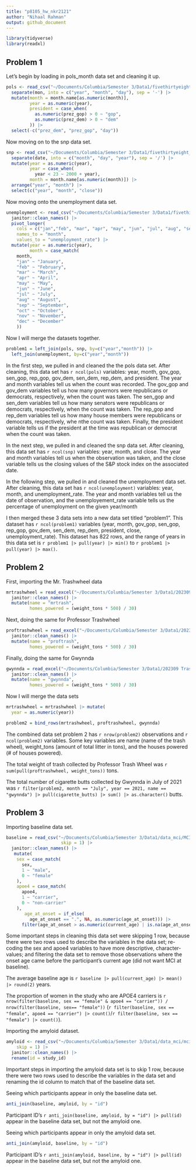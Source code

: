 ```yaml
---
title: "p8105_hw_nkr2121"
author: "Nihaal Rahman"
output: github_document
---
```


```r
library(tidyverse)
library(readxl)
```

## Problem 1

Let's begin by loading in pols_month data set and cleaning it up. 

```r
pols <- read_csv("~/Documents/Columbia/Semester 3/Data1/fivethirtyeight_datasets/pols-month.csv") |> 
  separate(mon, into = c("year", "month", "day"), sep = '-') |> 
  mutate(month = month.name[as.numeric(month)],
         year = as.numeric(year),
         president = case_when(
           as.numeric(prez_gop) > 0 ~ "gop",
           as.numeric(prez_dem) > 0 ~ "dem"
         )) |> 
  select(-c("prez_dem", "prez_gop", "day"))
```

Now moving on to the snp data set.  

```r
snp <- read_csv("~/Documents/Columbia/Semester 3/Data1/fivethirtyeight_datasets/snp.csv") |> 
  separate(date, into = c("month", "day", "year"), sep = '/') |> 
  mutate(year = as.numeric(year),
         year = case_when(
           year < 23 ~ 2000 + year),
         month = month.name[as.numeric(month)]) |> 
  arrange("year", "month") |> 
  select(c("year", "month", "close"))
```

Now moving onto the unemployment data set. 

```r
unemployment <- read_csv("~/Documents/Columbia/Semester 3/Data1/fivethirtyeight_datasets/unemployment.csv") |> 
  janitor::clean_names() |> 
  pivot_longer(
    cols = c("jan","feb", "mar", "apr", "may", "jun", "jul", "aug", "sep", "oct", "nov", "dec"),
    names_to = "month",
    values_to = "unemployment_rate") |> 
  mutate(year = as.numeric(year),
         month = case_match(
    month,
    "jan" ~ "January",
    "feb" ~ "February",
    "mar" ~ "March",
    "apr" ~ "April",
    "may" ~ "May",
    "jun" ~ "June",
    "jul" ~ "July",
    "aug" ~ "August",
    "sep" ~ "September",
    "oct" ~ "October",
    "nov" ~ "November",
    "dec" ~ "December"
    ))
```

Now I will merge the datasets together. 

```r
problem1 = left_join(pols, snp, by=c("year","month")) |> 
  left_join(unemployment, by=c("year","month"))
```

In the first step, we pulled in and cleaned the the pols data set. After cleaning, this data set has `r ncol(pols)` variables: year, month, gov_gop, sen_gop, rep_gop, gov_dem, sen_dem, rep_dem, and president. The year and month variables tell us when the count was recorded. The gov_gop and gov_dem variables tell us how many governors were republicans or democrats, respectively, when the count was taken. The sen_gop and sen_dem variables tell us how many senators were republicans or democrats, respectively, when the count was taken. The rep_gop and rep_dem variables tell us how many house members were republicans or democrats, respectively, whe nthe count was taken. Finally, the president variable tells us if the president at the time was republican or democrat when the count was taken. 

In the next step, we pulled in and cleaned the snp data set. After cleaning, this data set has `r ncol(snp)` variables: year, month, and close. The year and month variables tell us when the observation was taken, and the close variable tells us the closing values of the S&P stock index on the associated date. 

In the following step, we pulled in and cleaned the unemployment data set. After cleaning, this data set has `r ncol(unemployment)` variables: year, month, and unemployment_rate. The year and month variables tell us the date of observation, and the unemployement_rate variable tells us the percentage of unemployment on the given year/month 

I then merged these 3 data sets into a new data set titled "problem1". This dataset has `r ncol(problem1)` variables (year, month, gov_gop, sen_gop, rep_gop, gov_dem, sen_dem, rep_dem, president, close, unemployment_rate). This dataset has 822 rows, and the range of years in this data set is `r problem1 |> pull(year) |> min()` to `r problem1 |> pull(year) |> max()`. 

## Problem 2

First, importing the Mr. Trashwheel data

```r
mrtrashwheel = read_excel("~/Documents/Columbia/Semester 3/Data1/202309 Trash Wheel Collection Data.xlsx", sheet = "Mr. Trash Wheel", range = "A2:N586") |> 
  janitor::clean_names() |> 
  mutate(name = "mrtrash",
         homes_powered = (weight_tons * 500) / 30)
```

Next, doing the same for Professor Trashwheel

```r
proftrashwheel = read_excel("~/Documents/Columbia/Semester 3/Data1/202309 Trash Wheel Collection Data.xlsx", sheet = "Professor Trash Wheel", range = "A2:M108") |> 
  janitor::clean_names() |> 
  mutate(name = "proftrash",
         homes_powered = (weight_tons * 500) / 30)
```

Finally, doing the same for Gwynnda

```r
gwynnda = read_excel("~/Documents/Columbia/Semester 3/Data1/202309 Trash Wheel Collection Data.xlsx", sheet = "Gwynnda Trash Wheel", range = "A2:L157") |> 
  janitor::clean_names() |> 
  mutate(name = "gwynnda",
         homes_powered = (weight_tons * 500) / 30)
```

Now I will merge the data sets 

```r
mrtrashwheel = mrtrashwheel |> mutate(
  year = as.numeric(year))

problem2 = bind_rows(mrtrashwheel, proftrashwheel, gwynnda)
```
The combined data set problem 2 has `r nrow(problem2)` observations and `r ncol(problem2)` variables. Some key variables
are name (name of the trash wheel), weight_tons (amount of total litter in tons), and the houses powered (# of houses powered). 

The total weight of trash collected by Professor Trash Wheel was `r sum(pull(proftrashwheel, weight_tons))` tons.

The total number of cigarette butts collected by Gwynnda in July of 2021 was `r filter(problem2, month == "July", year == 2021, name == "gwynnda") |> pull(cigarette_butts) |> sum() |> as.character()` butts.

## Problem 3

Importing baseline data set. 

```r
baseline = read_csv("~/Documents/Columbia/Semester 3/Data1/data_mci/MCI_baseline.csv", 
                     skip = 1) |> 
  janitor::clean_names() |> 
   mutate(
    sex = case_match(  
      sex,
      1 ~ "male",
      0 ~ "female"
    ),
    apoe4 = case_match(
      apoe4,
      1 ~ "carrier",
      0 ~ "non-carrier"
    ),
       age_at_onset = if_else(
         age_at_onset == ".", NA, as.numeric(age_at_onset))) |> 
      filter(age_at_onset > as.numeric(current_age) | is.na(age_at_onset))
```

Some important steps in cleaning this data set were skipping 1 row, because there were two rows used to describe the variables in the data set; re-coding the sex and apoe4 variables to have more descriptive, character-values; and filtering the data set to remove those observations where the onset age came before the participant's current age (did not want MCI at baseline). 

The average baseline age is `r baseline |> pull(current_age) |> mean() |> round(2)` years.

The proportion of women in the study who are APOE4 carriers is
`r nrow(filter(baseline, sex == "female" & apoe4 == "carrier")) / nrow(filter(baseline, sex== "female"))` (`r filter(baseline, sex == "female", apoe4 == "carrier") |> count()`/`r filter(baseline, sex == "female") |> count()`).

Importing the amyloid dataset. 

```r
amyloid <- read_csv("~/Documents/Columbia/Semester 3/Data1/data_mci/mci_amyloid.csv", 
    skip = 1) |> 
  janitor::clean_names() |> 
  rename(id = study_id)
```

Important steps in importing the amyloid data set is to skip 1 row, because there were two rows used to describe the variables in the data set and renaming the id column to match that of the baseline data set. 

Seeing which participants appear in only the baseline data set.
```r
anti_join(baseline, amyloid, by = "id")
```

Participant ID's `r anti_join(baseline, amyloid, by = "id") |> pull(id)` appear in the baseline data set, but not the amyloid one. 

Seeing which participants appear in only the amyloid data set. 
```r
anti_join(amyloid, baseline, by = "id")
```

Participant ID's `r anti_join(amyloid, baseline, by = "id") |> pull(id)` appear in the baseline data set, but not the amyloid one. 






